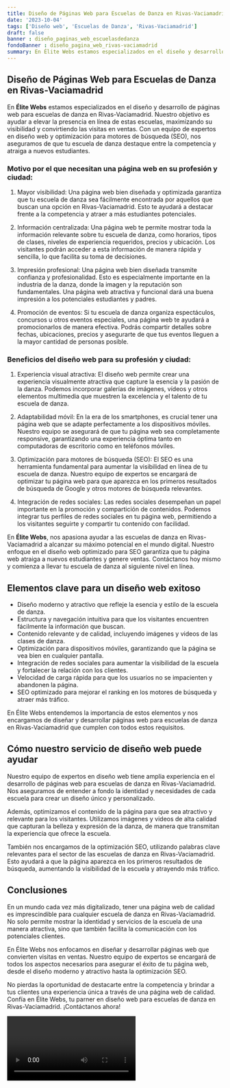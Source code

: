 ```yaml
---
title: Diseño de Páginas Web para Escuelas de Danza en Rivas-Vaciamadrid
date: '2023-10-04'
tags: ['Diseño web', 'Escuelas de Danza', 'Rivas-Vaciamadrid']
draft: false
banner : diseño_paginas_web_escuelasdedanza
fondoBanner : diseño_pagina_web_rivas-vaciamadrid
summary: En Élite Webs estamos especializados en el diseño y desarrollo de páginas web para escuelas de danza en RivasVaciamadrid. Nuestro objetivo es ayudar a elevar la presencia en línea de estas escuelas, maximizando su visibilidad y convirtiendo las visitas en ventas. Con un equipo de expertos en diseño web y optimización para motores de búsqueda (SEO), nos aseguramos de que tu escuela de danza destaque entre la competencia y atraiga a nuevos estudiantes.
---
```


## Diseño de Páginas Web para Escuelas de Danza en Rivas-Vaciamadrid

En **Élite Webs** estamos especializados en el diseño y desarrollo de páginas web para escuelas de danza en Rivas-Vaciamadrid. Nuestro objetivo es ayudar a elevar la presencia en línea de estas escuelas, maximizando su visibilidad y convirtiendo las visitas en ventas. Con un equipo de expertos en diseño web y optimización para motores de búsqueda (SEO), nos aseguramos de que tu escuela de danza destaque entre la competencia y atraiga a nuevos estudiantes.

### Motivo por el que necesitan una página web en su profesión y ciudad:

1. Mayor visibilidad: Una página web bien diseñada y optimizada garantiza que tu escuela de danza sea fácilmente encontrada por aquellos que buscan una opción en Rivas-Vaciamadrid. Esto te ayudará a destacar frente a la competencia y atraer a más estudiantes potenciales.

2. Información centralizada: Una página web te permite mostrar toda la información relevante sobre tu escuela de danza, como horarios, tipos de clases, niveles de experiencia requeridos, precios y ubicación. Los visitantes podrán acceder a esta información de manera rápida y sencilla, lo que facilita su toma de decisiones.

3. Impresión profesional: Una página web bien diseñada transmite confianza y profesionalidad. Esto es especialmente importante en la industria de la danza, donde la imagen y la reputación son fundamentales. Una página web atractiva y funcional dará una buena impresión a los potenciales estudiantes y padres.

4. Promoción de eventos: Si tu escuela de danza organiza espectáculos, concursos u otros eventos especiales, una página web te ayudará a promocionarlos de manera efectiva. Podrás compartir detalles sobre fechas, ubicaciones, precios y asegurarte de que tus eventos lleguen a la mayor cantidad de personas posible.

### Beneficios del diseño web para su profesión y ciudad:

1. Experiencia visual atractiva: El diseño web permite crear una experiencia visualmente atractiva que capture la esencia y la pasión de la danza. Podemos incorporar galerías de imágenes, vídeos y otros elementos multimedia que muestren la excelencia y el talento de tu escuela de danza.

2. Adaptabilidad móvil: En la era de los smartphones, es crucial tener una página web que se adapte perfectamente a los dispositivos móviles. Nuestro equipo se asegurará de que tu página web sea completamente responsive, garantizando una experiencia óptima tanto en computadoras de escritorio como en teléfonos móviles.

3. Optimización para motores de búsqueda (SEO): El SEO es una herramienta fundamental para aumentar la visibilidad en línea de tu escuela de danza. Nuestro equipo de expertos se encargará de optimizar tu página web para que aparezca en los primeros resultados de búsqueda de Google y otros motores de búsqueda relevantes.

4. Integración de redes sociales: Las redes sociales desempeñan un papel importante en la promoción y compartición de contenidos. Podemos integrar tus perfiles de redes sociales en tu página web, permitiendo a los visitantes seguirte y compartir tu contenido con facilidad.

En **Élite Webs**, nos apasiona ayudar a las escuelas de danza en Rivas-Vaciamadrid a alcanzar su máximo potencial en el mundo digital. Nuestro enfoque en el diseño web optimizado para SEO garantiza que tu página web atraiga a nuevos estudiantes y genere ventas. Contáctanos hoy mismo y comienza a llevar tu escuela de danza al siguiente nivel en línea.

<GifSeo />

<Cta />

## Elementos clave para un diseño web exitoso

- Diseño moderno y atractivo que refleje la esencia y estilo de la escuela de danza.
- Estructura y navegación intuitiva para que los visitantes encuentren fácilmente la información que buscan.
- Contenido relevante y de calidad, incluyendo imágenes y videos de las clases de danza.
- Optimización para dispositivos móviles, garantizando que la página se vea bien en cualquier pantalla.
- Integración de redes sociales para aumentar la visibilidad de la escuela y fortalecer la relación con los clientes.
- Velocidad de carga rápida para que los usuarios no se impacienten y abandonen la página.
- SEO optimizado para mejorar el ranking en los motores de búsqueda y atraer más tráfico.

En Élite Webs entendemos la importancia de estos elementos y nos encargamos de diseñar y desarrollar páginas web para escuelas de danza en Rivas-Vaciamadrid que cumplen con todos estos requisitos.

## Cómo nuestro servicio de diseño web puede ayudar

Nuestro equipo de expertos en diseño web tiene amplia experiencia en el desarrollo de páginas web para escuelas de danza en Rivas-Vaciamadrid. Nos aseguramos de entender a fondo la identidad y necesidades de cada escuela para crear un diseño único y personalizado.

Además, optimizamos el contenido de la página para que sea atractivo y relevante para los visitantes. Utilizamos imágenes y videos de alta calidad que capturan la belleza y expresión de la danza, de manera que transmitan la experiencia que ofrece la escuela.

También nos encargamos de la optimización SEO, utilizando palabras clave relevantes para el sector de las escuelas de danza en Rivas-Vaciamadrid. Esto ayudará a que la página aparezca en los primeros resultados de búsqueda, aumentando la visibilidad de la escuela y atrayendo más tráfico.

## Conclusiones

En un mundo cada vez más digitalizado, tener una página web de calidad es imprescindible para cualquier escuela de danza en Rivas-Vaciamadrid. No solo permite mostrar la identidad y servicios de la escuela de una manera atractiva, sino que también facilita la comunicación con los potenciales clientes.

En Élite Webs nos enfocamos en diseñar y desarrollar páginas web que convierten visitas en ventas. Nuestro equipo de expertos se encargará de todos los aspectos necesarios para asegurar el éxito de tu página web, desde el diseño moderno y atractivo hasta la optimización SEO.

No pierdas la oportunidad de destacarte entre la competencia y brindar a tus clientes una experiencia única a través de una página web de calidad. Confía en Élite Webs, tu parner en diseño web para escuelas de danza en Rivas-Vaciamadrid. ¡Contáctanos ahora!

<Video />

<CtaBot job='Escuelas de Danza' city='Rivas-Vaciamadrid'/>

<Gmaps query='Rivas-Vaciamadrid+españa+maps' />